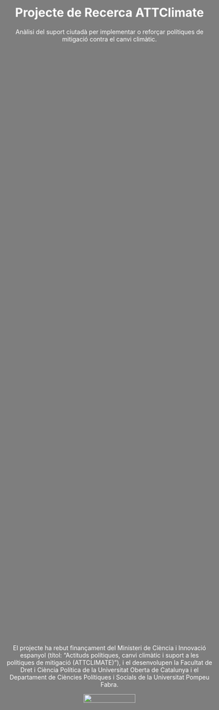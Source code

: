 ```{=html}
<style>
  body {
    background-image: url("img/sequera.jpeg");
    background-size: cover;
    background-position: center;
    background-repeat: no-repeat;
    color: #ffffff; /* text color to white for better contrast on the image */      }

  /* Create the dark overlay */
  body::before {
    content: "";
    position: absolute;
    top: 0;
    left: 0;
    width: 100%;
    height: 100%;
    background-color: rgba(0, 0, 0, 0.5); /* Adjust opacity (last value) for the desired darkness */
  }
  
  /* Center the content within the page */
 .centered-content {
    position: absolute;
    top: 50%;
    left: 50%;
    transform: translate(-50%, -50%);
    text-align: center;
  }
  
    /* Center the content within the page */
 .bottom-content {
    position: absolute;
    top: 88%;
    left: 50%;
    transform: translate(-50%, -50%);
    text-align: center;
    font-size: 14px;
  }
</style>
```
::: centered-content
<h1>Projecte de Recerca ATTClimate</h1>

<p>Anàlisi del suport ciutadà per implementar o reforçar polítiques de mitigació contra el canvi climàtic.</p>
:::

::: bottom-content
<p>El projecte ha rebut finançament del Ministeri de Ciència i Innovació espanyol (títol: "Actituds polítiques, canvi climàtic i suport a les polítiques de mitigació (ATTCLIMATE)"), i el desenvolupen la Facultat de Dret i Ciència Política de la Universitat Oberta de Catalunya i el Departament de Ciències Polítiques i Socials de la Universitat Pompeu Fabra.</p>
![](img/ministeri.jpg){width=50%}

:::
